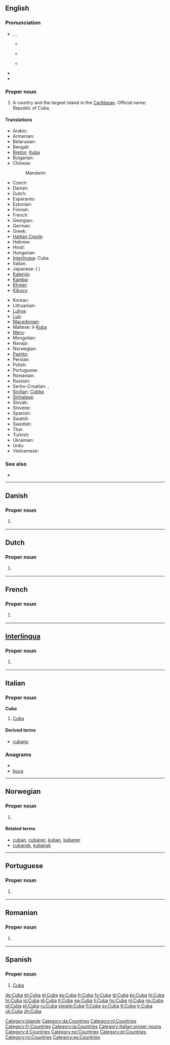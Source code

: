 {{sisterlinks|Category:Cuba |Cuba}}
{{also|cuba}}
==English==
{{wikipedia}}

===Pronunciation===
* {{enPR|kyo͞oʹ-bə}}, {{IPA|/ˈkjuːbə/}}, {{SAMPA|/"kju:b@/}}
** {{a|AU}} {{IPA|[ˈkjʉː.bə]}}
** {{a|UK}} {{IPA|[ˈkjuː.bə]}}
** {{a|US}} {{IPA|[ˈkju.bə]}}
* {{rhymes|uːbə}}
* {{hyphenation|Cu|ba}}

===Proper noun===
{{en-proper noun}}

# A country and the largest island in the [[Caribbean]]. Official name: Republic of Cuba.

====Translations====
{{trans-top|country and largest island in Caribbean}}
* Arabic: {{t|ar|كوبا|f|tr=kuuba}}
* Armenian: {{t-|hy|Կուբա|tr=Kuba}}
* Belarusian: {{t-|be|Куба|f|tr=Kúba|xs=Belarusian}}
* Bengali: {{t|bn|কিউবা|sc=Beng|xs=Bengali}}
* [[Breton]]: [[Kuba]]
* Bulgarian: {{t-|bg|Куба|f|tr=Kúba}}
* Chinese:
*: Mandarin: {{t|cmn|古巴|tr=Gǔbā|sc=Hani}}
* Czech: {{t-|cs|Kuba|f}}
* Danish: {{t-|da|Cuba}}
* Dutch: {{t+|nl|Cuba}}
* Esperanto: {{t-|eo|Kubo|xs=Esperanto}}
* Estonian: {{t-|et|Kuuba}}
* Finnish: {{t+|fi|Kuuba}}
* French: {{t+|fr|Cuba|m}}
* Georgian: {{t|ka|კუბა|tr=kʼuba|sc=Geor|xs=Georgian}}
* German: {{t+|de|Kuba|n}}
* Greek: {{t+|el|Κούβα|f|tr=Koúva}}
* [[Haitian Creole]]: {{tø|ht|Kiba}}
* Hebrew: {{t|he|קובה|tr=quba}}
* Hindi: {{t|hi|क्यूबा|tr=kyūbā|xs=Hindi}}
* Hungarian: {{t+|hu|Kuba}}
* [[Interlingua]]: Cuba
* Italian: {{t+|it|Cuba|f}}
* Japanese: {{t-|ja|キューバ|tr=Kyūba}} ({{t|ja|玖馬}} {{qualifier|obsolete}})
* [[Kalenjin]]: {{tø|kln|Kiuba}}
* [[Kamba]]: {{tø|kam|Kiuba}}
* [[Khmer]]: {{t|km|គុយបា|sc=Khmr|xs=Khmer}}
* [[Kikuyu]]: {{tø|ki|Kiuba}}
{{trans-mid}}
* Korean: {{t+|ko|쿠바|tr=Kuba}}
* Lithuanian: {{t+|lt|Kuba|xs=Lithuanian}}
* [[Luhya]]: {{tø|luy|Kiuba}}
* [[Luo]]: {{tø|luo|Kiuba}}
* [[Macedonian]]: {{t-|mk|Куба|f|tr=Kùba}}
* Maltese: il-[[Kuba]]
* [[Meru]]: {{tø|mer|Kiuba}}
* Mongolian: {{t-|mn|Куба|tr=Kúba|sc=Cyrl|xs=Mongolian}}
* Navajo: {{tø|nv|Kyóoba}}
* Norwegian: {{t+|no|Cuba}}
* [[Pashto]]: {{t-|ps|كيوبا|f|tr=kyubā|sc=ps-Arab|xs=Pashto}}
* Persian: {{t|fa|کوبا|tr=Kūbā}}
* Polish: {{t+|pl|Kuba|f}}
* Portuguese: {{t+|pt|Cuba|f}}
* Romanian: {{t-|ro|Cuba|f}}
* Russian: {{t+|ru|Куба|f|tr=Kúba}}
* Serbo-Croatian: {{tø|sh|Куба|f|sc=Cyrl|xs=Serbo-Croatian}},  {{tø|sh|Kuba|f|xs=Serbo-Croatian}}
* [[Sicilian]]: [[Cubba]] {{f}}
* [[Sinhalese]]: {{t|si|කියුබාව|sc=Sinh|xs=Sinhalese}}
* Slovak: {{t-|sk|Kuba|f}}
* Slovene: {{t+|sl|Kuba|f}}
* Spanish: {{t+|es|Cuba|f}}
* Swahili: {{t+|sw|Kuba|xs=Swahili}}
* Swedish: {{t+|sv|Kuba}}
* Thai: {{t|th|คิวบา|tr=kiw-baa}}
* Turkish: {{t+|tr|Küba}}
* Ukrainian: {{t+|uk|Куба|f|tr=Kúba|xs=Ukrainian}}
* Urdu: {{t|ur|کیوبا|tr=kyūbā|xs=Urdu}}
* Vietnamese: {{t-|vi|Cuba|xs=Vietnamese}}
{{trans-bottom}}

===See also===
* {{list|en|countries of North America}}

[[Category:Islands]]

----

==Danish==

===Proper noun===
{{infl|da|proper noun}}

# {{l|en|Cuba}} {{gloss|country}}

[[Category:da:Countries]]

----

==Dutch==

===Proper noun===
{{infl|nl|noun}}

# {{l|en|Cuba}} {{gloss|country}}

[[Category:nl:Countries]]

----

==French==

===Proper noun===
{{infl|fr|proper noun|g=m}}

# {{l|en|Cuba}} {{gloss|country}}

[[Category:fr:Countries]]

----

==[[Interlingua]]==

===Proper noun===
{{infl|ia|noun}}

# {{l|en|Cuba}} {{gloss|country}}

[[Category:ia:Countries]]

----

==Italian==
{{wikipedia|lang=it}}

===Proper noun===
'''Cuba''' {{f}}

# [[#English|Cuba]]

====Derived terms====
* [[cubano]]

===Anagrams===
* {{alphagram|abcu}}
* [[buca#Italian|buca]]

[[Category:Italian proper nouns]]
[[Category:it:Countries]]

----

==Norwegian==

===Proper noun===
{{infl|no|noun}}

# {{l|en|Cuba}} {{gloss|country}}

====Related terms====
* [[cuban]], [[cubaner]], [[kuban]], [[kubaner]]
* [[cubansk]], [[kubansk]]

[[Category:no:Countries]]

----

==Portuguese==

===Proper noun===
{{infl|pt|noun}}

# {{l|en|Cuba}} {{gloss|country}}

[[Category:pt:Countries]]

----

==Romanian==

===Proper noun===
{{infl|ro|proper noun}}

# {{l|en|Cuba}} {{gloss|country}}

[[Category:ro:Countries]]

----

==Spanish==
{{wikipedia|lang=es}}

===Proper noun===
{{es-proper noun|f}}

# [[#English|Cuba]]

[[Category:es:Countries]]

[[de:Cuba]]
[[et:Cuba]]
[[el:Cuba]]
[[es:Cuba]]
[[fr:Cuba]]
[[fy:Cuba]]
[[gl:Cuba]]
[[ko:Cuba]]
[[hi:Cuba]]
[[hr:Cuba]]
[[io:Cuba]]
[[id:Cuba]]
[[it:Cuba]]
[[sw:Cuba]]
[[li:Cuba]]
[[hu:Cuba]]
[[nl:Cuba]]
[[no:Cuba]]
[[pl:Cuba]]
[[pt:Cuba]]
[[ru:Cuba]]
[[simple:Cuba]]
[[fi:Cuba]]
[[sv:Cuba]]
[[tt:Cuba]]
[[tr:Cuba]]
[[uk:Cuba]]
[[zh:Cuba]]